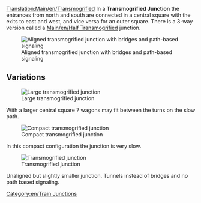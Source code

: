 [[Translation:Main/en/Transmogrified]]{{en/-}}{{ru/Меню развязки}}
In a '''Transmogrified Junction''' the entrances from north and south are connected in a central square with the exits to east and west, and vice versa for an outer square. There is a 3-way version called a [[Main/en/Half Transmogrified]] junction.

[[File:en/Transmogrified.aligned.png|frame|none|Aligned transmogrified junction with bridges and path-based signaling]]

{{Template:Junction_Criteria|Moderate|2|0|1|5|0|1|0|1|0|0|0||Broken down trains only affect the one track.|

* Maximum signal distance: 6
* Minimum tiles between double bend: 5 (diagonal)
* Area: 12 x 12 (50 extra square tiles)

}}

==Variations==

[[File:en/ttd.transmogrified.large.png|frame|none|Large transmogrified junction]]

With a larger central square 7 wagons may fit between the turns on the slow path.

[[File:en/ttd.transmogrified.compact.png|frame|none|Compact transmogrified junction]]

In this compact configuration the junction is very slow.

[[File:en/ttd.transmogrified.deblock.png|frame|none|Transmogrified junction]]

Unaligned but slightly smaller junction. Tunnels instead of bridges and no path based signaling.

[[Category:en/Train Junctions]]